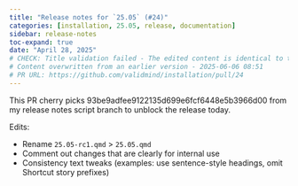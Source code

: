 ```yaml
---
title: "Release notes for `25.05` (#24)"
categories: [installation, 25.05, release, documentation]
sidebar: release-notes
toc-expand: true
date: "April 28, 2025"
# CHECK: Title validation failed - The edited content is identical to the original content. There are no changes or improvements made. If the goal was to make edits, consider checking for any necessary updates, formatting improvements, or additional information that could enhance the release notes.
# Content overwritten from an earlier version - 2025-06-06 08:51
# PR URL: https://github.com/validmind/installation/pull/24
---
```


This PR cherry picks 93be9adfee9122135d699e6fcf6448e5b3966d00 from my release notes script branch to unblock the release today. 

Edits:

- Rename `25.05-rc1.qmd` > `25.05.qmd` 
- Comment out changes that are clearly for internal use
- Consistency text tweaks (examples: use sentence-style headings, omit Shortcut story prefixes) 